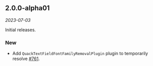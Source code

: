 ## 2.0.0-alpha01

*2023-07-03*

Initial releases.

### New

- Add `QuackTextFieldFontFamilyRemovalPlugin` plugin to temporarily resolve [#761](https://github.com/duckie-team/quack-quack-android/issues/761).
